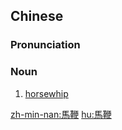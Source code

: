 {{also|马鞭}}
==Chinese==
{{zh-forms|s=马鞭}}

===Pronunciation===
{{zh-pron
|m=mǎbiān
|c=maa5 bin1
|cat=n
}}

===Noun===
{{zh-noun}}

# [[horsewhip]]

[[zh-min-nan:馬鞭]]
[[hu:馬鞭]]